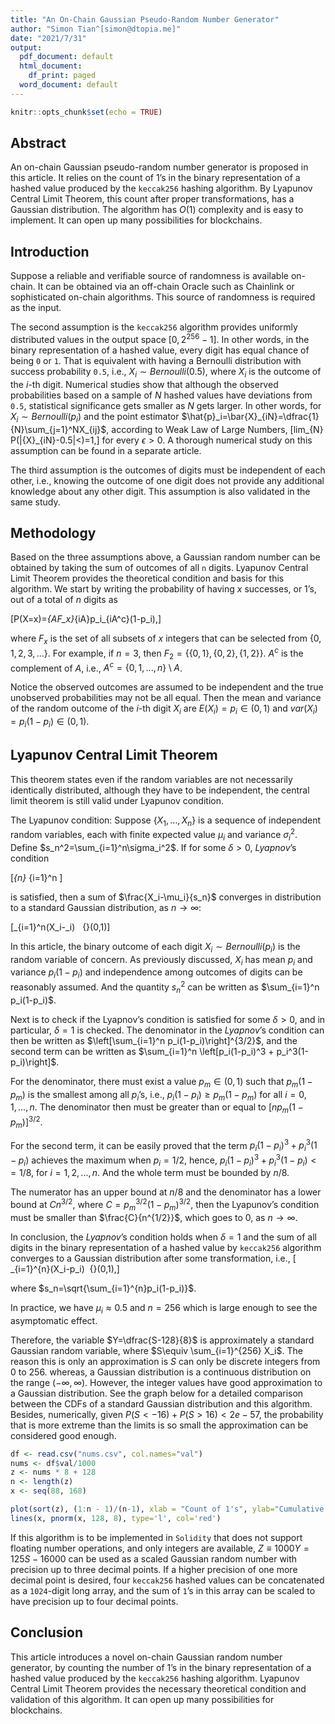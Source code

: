 ```yaml
---
title: "An On-Chain Gaussian Pseudo-Random Number Generator"
author: "Simon Tian^[simon@dtopia.me]"
date: "2021/7/31"
output:
  pdf_document: default
  html_document:
    df_print: paged
  word_document: default
---
```


```r
knitr::opts_chunk$set(echo = TRUE)
```

## Abstract
An on-chain Gaussian pseudo-random number generator is proposed in this article.
It relies on the count of 1's in the binary representation of a hashed value 
produced by the `keccak256` hashing algorithm. By Lyapunov Central Limit Theorem, this count after proper transformations, has a Gaussian distribution. The algorithm has $O(1)$ complexity and is easy to implement. It can open up many possibilities for blockchains.

## Introduction
Suppose a reliable and verifiable source of randomness is available on-chain. It 
can be obtained via an off-chain Oracle such as Chainlink or sophisticated on-chain algorithms. 
This source of randomness is required as the input.

The second assumption is the `keccak256` algorithm provides uniformly distributed 
values in the output space $[0, 2^{256}-1]$. In other words, in the binary 
representation of a hashed value, every digit has equal chance of being `0` or 
`1`. That is equivalent with having a Bernoulli distribution with success probability `0.5`, i.e., $X_i \sim Bernoulli(0.5)$, where $X_i$ is the outcome of the $i$-th digit. Numerical studies show that although the observed probabilities based on a sample of $N$ hashed values have 
deviations from `0.5`, statistical significance gets smaller as $N$ gets larger. In other words, for $X_i\sim Bernoulli(p_i)$ and the point estimator $\hat{p}_i=\bar{X}_{iN}=\dfrac{1}{N}\sum_{j=1}^NX_{ij}$, according to Weak Law of Large Numbers, \[\displaystyle lim_{N\rightarrow \infty} P(|\bar{X}_{iN}-0.5|<\epsilon)=1,\] 
for every $\epsilon > 0$. A thorough numerical study on this assumption can be found in a separate article.

The third assumption is the outcomes of digits must be independent of each other, i.e., 
knowing the outcome of one digit does not provide any additional knowledge about 
any other digit. This assumption is also validated in the same study.

## Methodology
Based on the three assumptions above, a Gaussian random number can be obtained 
by taking the sum of outcomes of all `n` digits. Lyapunov Central Limit 
Theorem provides the theoretical condition and basis for this algorithm. 
We start by writing the probability of having $x$ successes, or 1's, out of a 
total of $n$ digits as

\[P(X=x)=\sum_{A\in F_x}\prod_{i\in A}p_i\prod_{i\in A^c}(1-p_i),\]

where $F_x$ is the set of all subsets of $x$ integers that can be selected from 
$\{0, 1, 2, 3, ...\}$. For example, if $n=3$, then 
$F_2=\{\{0, 1\},\{0, 2\},\{1, 2\}\}$. $A^c$ is the complement of $A$, i.e., 
$A^c=\{0,1,..., n\} \setminus A$.

Notice the observed outcomes are assumed to be independent and the true unobserved 
probabilities may not be all equal. Then the mean and variance of the random 
outcome of the $i$-th digit $X_i$ are $E(X_i)=p_i\in(0,1)$ and $var(X_i)=p_i(1-p_i)\in(0,1)$.

## Lyapunov Central Limit Theorem
This theorem states even if the random variables are not necessarily identically 
distributed, although they have to be independent, the central limit theorem is 
still valid under Lyapunov condition.

The Lyapunov condition: Suppose $\{X_1,\ldots,X_n\}$ is a sequence of independent random 
variables, each with finite expected value $\mu_i$ and variance $\sigma_i^2$. 
Define $s_n^2=\sum_{i=1}^n\sigma_i^2$. If for some $\delta > 0$, *Lyapnov*'s 
condition 

\[\displaystyle \lim_{n\rightarrow\infty} \frac{1}{s_n^{2+\delta}}\sum_{i=1}^n \mathbb{E}\left[\left|X_{i}-\mu _{i}\right|^{2+\delta }\right]=0\]

is satisfied, then a sum of $\frac{X_i-\mu_i}{s_n}$ converges in distribution to 
a standard Gaussian distribution, as $n\rightarrow \infty$:

\[\displaystyle \frac{1}{s_n}\sum_{i=1}^n\left(X_i-\mu_i\right)\ \xrightarrow{d} \ {\mathcal{N}}(0,1)\]

In this article, the binary outcome of each digit $X_i \sim Bernoulli(p_i)$ is the random 
variable of concern. As previously discussed, $X_i$ has mean $p_i$ 
and variance $p_i(1-p_i)$ and independence among outcomes of digits can be 
reasonably assumed. And the quantity $s_n^2$ can be written as 
$\sum_{i=1}^n p_i(1-p_i)$.

Next is to check if the Lyapnov's condition is satisfied for some $\delta>0$, 
and in particular, $\delta=1$ is checked. The denominator in the *Lyapnov*'s 
condition can then be written 
as $\left[\sum_{i=1}^n p_i(1-p_i)\right]^{3/2}$, and the second term can be
written as $\sum_{i=1}^n \left[p_i(1-p_i)^3 + p_i^3(1-p_i)\right]$. 

For the denominator, there must exist a value $p_m \in (0, 1)$ such that $p_m(1-p_m)$ is the 
smallest among all $p_i$'s, i.e., $p_i(1-p_i) \ge p_m(1-p_m)$ for all $i=0,1,...,n$. 
The denominator then must be greater than or equal to $\left[np_m(1-p_m)\right]^{3/2}$.

For the second term, it can be easily proved that the term $p_i(1-p_i)^3 + p_i^3(1-p_i)$ achieves the 
maximum when $p_i=1/2$, hence, $p_i(1-p_i)^3+p_i^3(1-p_i)<=1/8$, for $i=1,2,...,n$. 
And the whole term must be bounded by $n/8$.

The numerator has an upper bound at $n/8$ and the denominator has a lower bound
at $Cn^{3/2}$, where $C=p_m^{3/2}(1-p_m)^{3/2}$, then the Lyapunov's condition 
must be smaller than $\frac{C}{n^{1/2}}$, which goes to 0, as $n\rightarrow\infty$.

In conclusion, the *Lyapnov*'s condition holds when $\delta=1$ and the sum of 
all digits in the binary representation of a hashed value 
by `keccak256` algorithm converges to a Gaussian distribution after some 
transformation, i.e., \[\displaystyle \dfrac{1}{s_n} \sum_{i=1}^{n}(X_i-p_i) \xrightarrow{d} \ {\mathcal{N}}(0,1),\]

where $s_n=\sqrt{\sum_{i=1}^{n}p_i(1-p_i)}$.

In practice, we have $\mu_i \approx 0.5$ and $n=256$ which is large enough to see 
the asymptomatic effect.

Therefore, the variable $Y=\dfrac{S-128}{8}$ is approximately a standard Gaussian random variable, where $S\equiv \sum_{i=1}^{256} X_i$. The reason this is only an approximation is $S$ can only be discrete integers from 0 to 256. whereas, a Gaussian distribution is a continuous distribution on the range $(-\infty, \infty)$. However, the integer values have good approximation to a Gaussian distribution. See the graph below for a detailed comparison between the CDFs of a standard Gaussian distribution and this algorithm. Besides, numerically, given $P(S<-16)+P(S>16)<2e-57$, the probability that is more extreme than the limits is so small the approximation can be considered good enough.

```r
df <- read.csv("nums.csv", col.names="val")
nums <- df$val/1000
z <- nums * 8 + 128
n <- length(z)
x <- seq(88, 168)

plot(sort(z), (1:n - 1)/(n-1), xlab = "Count of 1's", ylab="Cumulative Probability Density")
lines(x, pnorm(x, 128, 8), type='l', col='red')
```

If this algorithm is to be implemented in `Solidity` that does not support floating number
operations, and only integers are available, $Z\equiv1000Y=125S-16000$ can be used as a scaled
Gaussian random number with precision up to three decimal points. If a higher precision
of one more decimal point is desired, four `keccak256` hashed values can be concatenated as a `1024`-digit long array, and the sum of `1`'s in this array can be scaled to have precision up to 
four decimal points.

## Conclusion
This article introduces a novel on-chain Gaussian random number generator, by counting
the number of 1's in the binary representation of a hashed value produced by the 
`keccak256` hashing algorithm. Lyapunov Central Limit Theorem provides the necessary
theoretical condition and validation of this algorithm. It can open up many 
possibilities for blockchains.